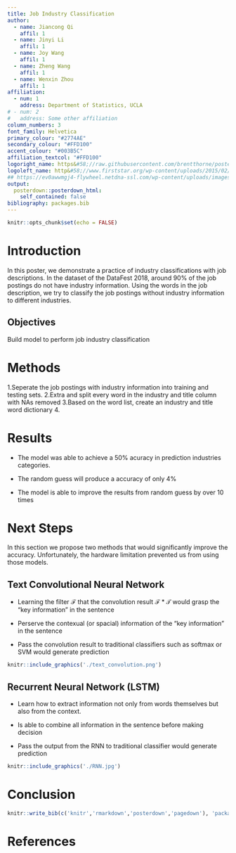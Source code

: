 ```yaml
---
title: Job Industry Classification
author:
  - name: Jiancong Qi
    affil: 1
  - name: Jinyi Li
    affil: 1
  - name: Joy Wang
    affil: 1
  - name: Zheng Wang
    affil: 1
  - name: Wenxin Zhou
    affil: 1
affiliation:
  - num: 1
    address: Department of Statistics, UCLA
# - num: 2
#   address: Some other affiliation
column_numbers: 3
font_family: Helvetica
primary_colour: "#2774AE"
secondary_colour: "#FFD100"
accent_colour: "#003B5C"
affiliation_textcol: "#FFD100"
logoright_name: https&#58;//raw.githubusercontent.com/brentthorne/posterdown/master/images/betterhexlogo.png
logoleft_name: http&#58;//www.firststar.org/wp-content/uploads/2015/02/ucla1.jpg
## https://ev0awwmgj4-flywheel.netdna-ssl.com/wp-content/uploads/images/products/products-University-of-CA-Los-Angeles-Seal.jpg
output: 
  posterdown::posterdown_html:
    self_contained: false
bibliography: packages.bib
---
```


```r
knitr::opts_chunk$set(echo = FALSE)
```

# Introduction

In this poster, we demonstrate a practice of industry classifications with job descriptions. In the dataset of the DataFest 2018, around 90% of the job postings do not have industry information. Using the words in the job description, we try to classify the job postings without industry information to different industries. 

## Objectives

Build model to perform job industry classification

# Methods

1.Seperate the job postings with industry information into training and testing sets.
2.Extra and split every word in the industry and title column with NAs removed
3.Based on the word list, create an industry and title word dictionary
4.


# Results

* The model was able to achieve a 50% acuracy in prediction industries categories.

* The random guess will produce a accuracy of only 4%

* The model is able to improve the results from random guess by over 10 times


# Next Steps

In this section we propose two methods that would significantly improve the accuracy. Unfortunately, the hardware limitation prevented us from using those models.

## Text Convolutional Neural Network

* Learning the filter $\mathcal{F}$ that the convolution result $\mathcal{F}*\mathcal{T}$ would grasp the "key information" in the sentence

* Perserve the contexual (or spacial) information of the "key information" in the sentence

* Pass the convolution result to traditional classifiers such as softmax or SVM would generate prediction

```r
knitr::include_graphics('./text_convolution.png')
```

## Recurrent Neural Network (LSTM)

* Learn how to extract information not only from words themselves but also from the context.

* Is able to combine all information in the sentence before making decision

* Pass the output from the RNN to traditional classifier would generate prediction

```r
knitr::include_graphics('./RNN.jpg')
```

# Conclusion



```r
knitr::write_bib(c('knitr','rmarkdown','posterdown','pagedown'), 'packages.bib')
```

# References
